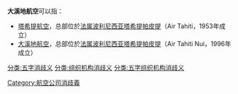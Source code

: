 '''大溪地航空'''可以指：

* [[塔希提航空|塔希提航空]]，总部位於[[法属波利尼西亚|法属波利尼西亚]][[塔希提|塔希提]][[帕皮提|帕皮提]]（Air Tahiti，1953年成立）
* [[大溪地航空|大溪地航空]]，总部位於[[法属波利尼西亚|法属波利尼西亚]][[塔希提|塔希提]][[帕皮提|帕皮提]]（Air Tahiti Nui，1996年成立）

{{disambig}}
[[Category:航空公司消歧義|Category:航空公司消歧義]]
[[分类:五字消歧义|分类:五字消歧义]]
[[分类:组织机构消歧义|分类:组织机构消歧义]]
[[分类:五字组织机构消歧义|分类:五字组织机构消歧义]]
